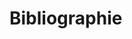 # Bibliographie {-}

<!-- This manually sets the header for this unnumbered chapter -->
\markboth{Bibliographie}{Bibliographie}

\setlength{\parindent}{-0.5in}
\setlength{\parskip}{8pt}
